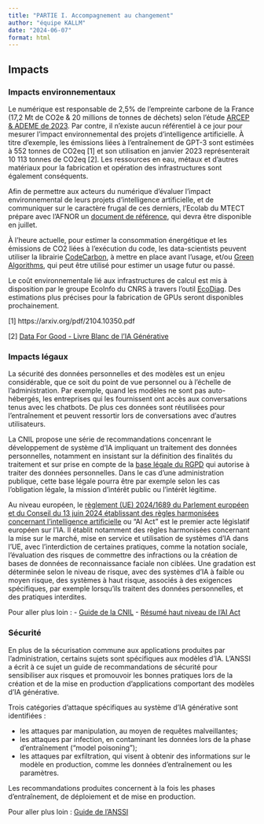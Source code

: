 ```yaml
---
title: "PARTIE I. Accompagnement au changement"
author: "équipe KALLM"
date: "2024-06-07"
format: html
---
```


## Impacts

###	Impacts environnementaux

Le numérique est responsable de 2,5% de l’empreinte carbone de la France (17,2 Mt de CO2e & 20 millions de tonnes de déchets) selon l’étude [ARCEP & ADEME de 2023](https://www.arcep.fr/uploads/tx_gspublication/note-synthese-au-gouvernement-prospective-2030-2050_mars2023.pdf). Par contre, il n’existe aucun référentiel à ce jour pour mesurer l’impact environnemental des projets d’intelligence artificielle. À titre d'exemple, les émissions liées à l'entraînement de GPT-3 sont estimées à 552 tonnes de CO2eq [1] et son utilisation en janvier 2023 représenterait 10 113 tonnes de CO2eq [2]. Les ressources en eau, métaux et d'autres matériaux pour la fabrication et opération des infrastructures sont également conséquents.

Afin de permettre aux acteurs du numérique d’évaluer l’impact environnemental de leurs projets d’intelligence artificielle, et de communiquer sur le caractère frugal de ces derniers, l'Ecolab du MTECT prépare avec l'AFNOR un [document de référence](https://normalisation.afnor.org/nos-solutions/afnor-spec/intelligence-artificielle-frugale/), qui devra être disponible en juillet.

À l'heure actuelle, pour estimer la consommation énergétique et les émissions de CO2 liées à l’exécution du code, les data-scientists peuvent utiliser la librairie [CodeCarbon](https://github.com/mlco2/codecarbon), à mettre en place avant l'usage, et/ou [Green Algorithms](https://www.green-algorithms.org/), qui peut être utilisé pour estimer un usage futur ou passé.

Le coût environnementale lié aux infrastructures de calcul est mis à disposition par le groupe EcoInfo du CNRS à travers l'outil [EcoDiag](https://ecoinfo.cnrs.fr/ecodiag-calcul/). Des estimations plus précises pour la fabrication de GPUs seront disponibles prochainement.

[1] https://arxiv.org/pdf/2104.10350.pdf

[2] [Data For Good - Livre Blanc de l'IA Générative](https://issuu.com/dataforgood/docs/dataforgood_livreblanc_iagenerative_v1.0?fr=sZGE0MjYyNjE5MTU)



###	Impacts légaux

La sécurité des données personnelles et des modèles est un enjeu considérable, que ce soit du point de vue personnel ou à l'échelle de l'administration. Par exemple, quand les modèles ne sont pas auto-hébergés, les entreprises qui les fournissent ont accès aux conversations tenus avec les chatbots. De plus ces données sont réutilisées pour l'entraînement et peuvent ressortir lors de conversations avec d'autres utilisateurs.

La CNIL propose une série de recommandations concenrant le développement de système d'IA impliquant un traitement des données personnelles, notamment en insistant sur la définition des finalités du traitement et sur prise en compte de la [base légale du RGPD](https://www.cnil.fr/fr/les-bases-legales/liceite-essentiel-sur-les-bases-legales) qui autorise à traiter des données personnelles. Dans le cas d'une administration publique, cette base légale pourra être par exemple selon les cas l'obligation légale, la mission d'intérêt public ou l'intérêt légitime.

Au niveau européen, le [règlement (UE) 2024/1689 du Parlement européen et du Conseil du 13 juin 2024 établissant des règles harmonisées concernant l'intelligence artificielle](https://eur-lex.europa.eu/legal-content/FR/TXT/?uri=OJ:L_202401689) ou "AI Act" est le premier acte législatif européen sur l'IA. Il établit notamment des règles harmonisées concernant la mise sur le marché, mise en service et utilisation de systèmes d'IA dans l'UE, avec l'interdiction de certaines pratiques, comme la notation sociale, l'évaluation des risques de commettre des infractions ou la création de bases de données de reconnaissance faciale non ciblées. Une gradation est déterminée selon le niveau de risque, avec des systèmes d'IA à faible ou moyen risque, des systèmes à haut risque, associés à des exigences spécifiques, par exemple lorsqu'ils traitent des données personnelles, et des pratiques interdites.

Pour aller plus loin :
- [Guide de la CNIL](https://www.cnil.fr/fr/ia-la-cnil-publie-ses-premieres-recommandations-sur-le-developpement-des-systemes-dintelligence)
- [Résumé haut niveau de l'AI Act](https://artificialintelligenceact.eu/fr/high-level-summary/)

###	Sécurité

En plus de la sécurisation commune aux applications produites par l'administration, certains sujets sont spécifiques aux modèles d'IA. L'ANSSI a écrit à ce sujet un guide de recommandations de sécurité pour sensibiliser aux risques et promouvoir les bonnes pratiques lors de la création et de la mise en production d'applications comportant des modèles d'IA générative.

Trois catégories d'attaque spécifiques au système d'IA générative sont identifiées :

- les attaques par manipulation, au moyen de requêtes malveillantes;
- les attaques par infection, en contaminant les données lors de la phase d'entraînement ("model poisoning");
- les attaques par exfiltration, qui visent à obtenir des informations sur le modèle en production, comme les données d'entraînement ou les paramètres.

Les recommandations produites concernent à la fois les phases d'entraînement, de déploiement et de mise en production.

Pour aller plus loin : [Guide de l'ANSSI](https://cyber.gouv.fr/publications/recommandations-de-securite-pour-un-systeme-dia-generative)

